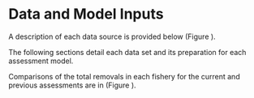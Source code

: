 # Data and Model Inputs
A description of each data source is provided below (Figure \ref{fig:data-plot}).

The following sections detail each data set and its preparation for each assessment model.

Comparisons of the total removals in each fishery for the current and previous assessments are in (Figure \ref{fig:catch2 landings stacked}).
